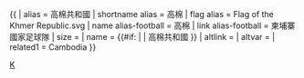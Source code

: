 {{ {{{1<noinclude>|country showdata</noinclude>}}}
| alias = 高棉共和國
| shortname alias = 高棉
| flag alias = Flag of the Khmer Republic.svg
| name alias-football = 高棉
| link alias-football = 柬埔寨國家足球隊
| size = {{{size|}}}
| name = {{#if: {{{name|}}} | {{{name|}}} | 高棉共和國 }}
| altlink = {{{altlink|}}}
| altvar = {{{altvar|}}}
<noinclude>
| related1 = Cambodia
</noinclude>
}}<noinclude>
[[Category:已不存在國家資料模板|K]]
</noinclude>